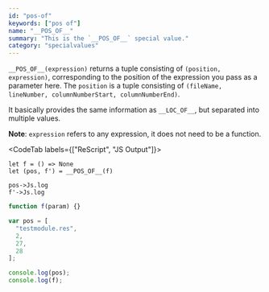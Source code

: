 ```yaml
---
id: "pos-of"
keywords: ["pos of"]
name: "__POS_OF__"
summary: "This is the `__POS_OF__` special value."
category: "specialvalues"
---
```


`__POS_OF__(expression)` returns a tuple consisting of `(position, expression)`, corresponding to the position of the expression you pass as a parameter here.
The `position` is a tuple consisting of `(fileName, lineNumber, columnNumberStart, columnNumberEnd)`.

It basically provides the same information as `__LOC_OF__`, but separated into multiple values.

**Note**: `expression` refers to any expression, it does not need to be a function.

<CodeTab labels={["ReScript", "JS Output"]}>

```res example
let f = () => None
let (pos, f') = __POS_OF__(f)

pos->Js.log
f'->Js.log
```

```js
function f(param) {}

var pos = [
  "testmodule.res",
  2,
  27,
  28
];

console.log(pos);
console.log(f);
```

</CodeTab>
